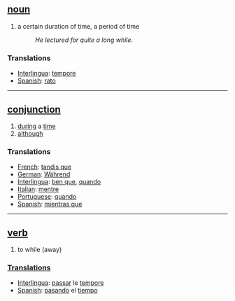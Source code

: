 == [[noun]] ==
# a certain duration of time, a period of time
#:''He lectured for quite a long while''.

=== Translations ===
*[[Interlingua]]: [[tempore]]
*[[Spanish]]: [[rato]]

----

== [[conjunction]] == 
# [[during]] a [[time]]
# [[although]]

=== Translations === 
* [[French]]: [[tandis que]] 
* [[German]]: [[Während]] 
* [[Interlingua]]: [[ben que]], [[quando]] 
* [[Italian]]: [[mentre]] 
* [[Portuguese]]: [[quando]] 
* [[Spanish]]: [[mientras que]] 

----

== [[verb]] ==
# to while (away)

=== [[Translations]] === 
* [[Interlingua]]: [[passar]] le [[tempore]] 
* [[Spanish]]: [[pasando]] el [[tiempo]]